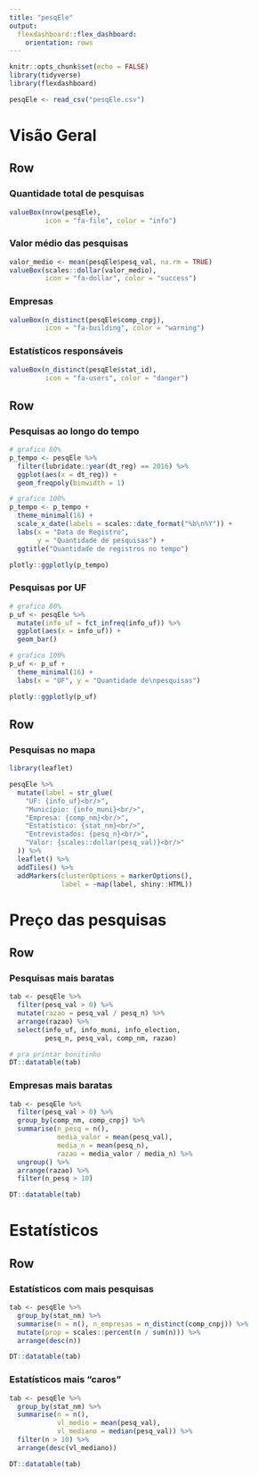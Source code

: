 ```yaml
---
title: "pesqEle"
output: 
  flexdashboard::flex_dashboard:
    orientation: rows
---
```


```r
knitr::opts_chunk$set(echo = FALSE)
library(tidyverse)
library(flexdashboard)

pesqEle <- read_csv("pesqEle.csv")
```

Visão Geral
========================

Row
------------------------

### Quantidade total de pesquisas {.value-box}

```r
valueBox(nrow(pesqEle), 
         icon = "fa-file", color = "info")
```

### Valor médio das pesquisas {.value-box}

```r
valor_medio <- mean(pesqEle$pesq_val, na.rm = TRUE)
valueBox(scales::dollar(valor_medio), 
         icon = "fa-dollar", color = "success")
```

### Empresas {.value-box}

```r
valueBox(n_distinct(pesqEle$comp_cnpj), 
         icon = "fa-building", color = "warning")
```

### Estatísticos responsáveis {.value-box}

```r
valueBox(n_distinct(pesqEle$stat_id), 
         icon = "fa-users", color = "danger")
```

Row
------------------------

### Pesquisas ao longo do tempo {data-height=500}

```r

# grafico 80%
p_tempo <- pesqEle %>%
  filter(lubridate::year(dt_reg) == 2016) %>% 
  ggplot(aes(x = dt_reg)) +
  geom_freqpoly(binwidth = 1)

# grafico 100%
p_tempo <- p_tempo +
  theme_minimal(16) +
  scale_x_date(labels = scales::date_format("%b\n%Y")) +
  labs(x = "Data de Registro",
       y = "Quantidade de pesquisas") +
  ggtitle("Quantidade de registros no tempo")

plotly::ggplotly(p_tempo)

```

### Pesquisas por UF {data-height=500}

```r

# grafico 80%
p_uf <- pesqEle %>% 
  mutate(info_uf = fct_infreq(info_uf)) %>% 
  ggplot(aes(x = info_uf)) +
  geom_bar()

# grafico 100%
p_uf <- p_uf +
  theme_minimal(16) +
  labs(x = "UF", y = "Quantidade de\npesquisas")

plotly::ggplotly(p_uf)

```


Row
------------------------

### Pesquisas no mapa {data-height=600}

```r

library(leaflet)

pesqEle %>% 
  mutate(label = str_glue(
    "UF: {info_uf}<br/>",
    "Município: {info_muni}<br/>",
    "Empresa: {comp_nm}<br/>",
    "Estatístico: {stat_nm}<br/>",
    "Entrevistados: {pesq_n}<br/>",
    "Valor: {scales::dollar(pesq_val)}<br/>"
  )) %>% 
  leaflet() %>% 
  addTiles() %>% 
  addMarkers(clusterOptions = markerOptions(),
             label = ~map(label, shiny::HTML))


```

Preço das pesquisas
========================

Row
------------------------

### Pesquisas mais baratas

```r

tab <- pesqEle %>% 
  filter(pesq_val > 0) %>% 
  mutate(razao = pesq_val / pesq_n) %>% 
  arrange(razao) %>% 
  select(info_uf, info_muni, info_election, 
         pesq_n, pesq_val, comp_nm, razao)

# pra printar bonitinho
DT::datatable(tab)

```

### Empresas mais baratas

```r

tab <- pesqEle %>% 
  filter(pesq_val > 0) %>% 
  group_by(comp_nm, comp_cnpj) %>% 
  summarise(n_pesq = n(), 
            media_valor = mean(pesq_val),
            media_n = mean(pesq_n),
            razao = media_valor / media_n) %>%
  ungroup() %>% 
  arrange(razao) %>% 
  filter(n_pesq > 10)

DT::datatable(tab)

```

Estatísticos
========================

Row
------------------------

### Estatísticos com mais pesquisas

```r

tab <- pesqEle %>% 
  group_by(stat_nm) %>% 
  summarise(n = n(), n_empresas = n_distinct(comp_cnpj)) %>% 
  mutate(prop = scales::percent(n / sum(n))) %>% 
  arrange(desc(n))

DT::datatable(tab)

```

### Estatísticos mais "caros"

```r

tab <- pesqEle %>% 
  group_by(stat_nm) %>% 
  summarise(n = n(),
            vl_medio = mean(pesq_val),
            vl_mediano = median(pesq_val)) %>% 
  filter(n > 10) %>% 
  arrange(desc(vl_mediano))

DT::datatable(tab)
```





